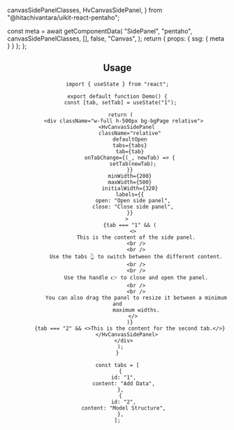   canvasSidePanelClasses,
  HvCanvasSidePanel,
} from "@hitachivantara/uikit-react-pentaho";



  const meta = await getComponentData(
    "SidePanel",
    "pentaho",
    canvasSidePanelClasses,
    [],
    false,
    "Canvas",
  );
  return { props: { ssg: { meta } } };
};

<Header />

## Usage

```tsx live
import { useState } from "react";

export default function Demo() {
  const [tab, setTab] = useState("1");

  return (
    <div className="w-full h-500px bg-bgPage relative">
      <HvCanvasSidePanel
        className="relative"
        defaultOpen
        tabs={tabs}
        tab={tab}
        onTabChange={(_, newTab) => {
          setTab(newTab);
        }}
        minWidth={200}
        maxWidth={500}
        initialWidth={320}
        labels={{
          open: "Open side panel",
          close: "Close side panel",
        }}
      >
        {tab === "1" && (
          <>
            This is the content of the side panel.
            <br />
            <br />
            Use the tabs 👆 to switch between the different content.
            <br />
            <br />
            Use the handle 👉 to close and open the panel.
            <br />
            <br />
            You can also drag the panel to resize it between a minimum and
            maximum widths.
          </>
        )}
        {tab === "2" && <>This is the content for the second tab.</>}
      </HvCanvasSidePanel>
    </div>
  );
}

const tabs = [
  {
    id: "1",
    content: "Add Data",
  },
  {
    id: "2",
    content: "Model Structure",
  },
];
```
